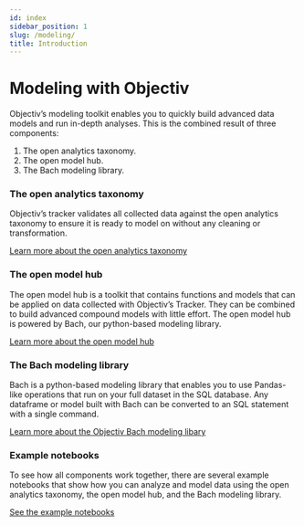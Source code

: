 ```yaml
---
id: index
sidebar_position: 1
slug: /modeling/
title: Introduction
---
```


# Modeling with Objectiv

Objectiv’s modeling toolkit enables you to quickly build advanced data models and run in-depth analyses.
This is the combined result of three components:

1. The open analytics taxonomy.
1. The open model hub.
1. The Bach modeling library.

### The open analytics taxonomy

Objectiv’s tracker validates all collected data against the open analytics taxonomy to ensure it is ready to
model on without any cleaning or transformation.

[Learn more about the open analytics taxonomy](/docs/taxonomy/)

### The open model hub

The open model hub is a toolkit that contains functions and models that can be applied on data collected with 
Objectiv’s Tracker. They can be combined to build advanced compound models with little effort. The open model hub is powered by Bach, our python-based modeling library.

[Learn more about the open model hub](/modeling/open-model-hub/index.mdx)

### The Bach modeling library

Bach is a python-based modeling library that enables you to use Pandas-like operations that run on your full
dataset in the SQL database. Any dataframe or model built with Bach can be converted to an SQL statement with
a single command.

[Learn more about the Objectiv Bach modeling libary](/modeling/bach/index.mdx)

### Example notebooks

To see how all components work together, there are several example notebooks that show how you can analyze
and model data using the open analytics taxonomy, the open model hub, and the Bach modeling library.

[See the example notebooks](/modeling/example-notebooks/index.mdx)
